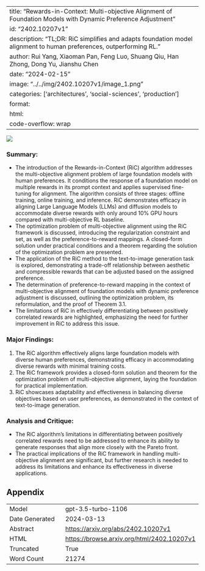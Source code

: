 
---
title: "Rewards-in-Context: Multi-objective Alignment of Foundation Models with Dynamic Preference Adjustment"
id: "2402.10207v1"
description: "TL;DR: RiC simplifies and adapts foundation model alignment to human preferences, outperforming RL."
author: Rui Yang, Xiaoman Pan, Feng Luo, Shuang Qiu, Han Zhong, Dong Yu, Jianshu Chen
date: "2024-02-15"
image: "../../img/2402.10207v1/image_1.png"
categories: ['architectures', 'social-sciences', 'production']
format:
  html:
    code-overflow: wrap
---

![](../../img/2402.10207v1/image_1.png)

### Summary:
- The introduction of the Rewards-in-Context (RiC) algorithm addresses the multi-objective alignment problem of large foundation models with human preferences. It conditions the response of a foundation model on multiple rewards in its prompt context and applies supervised fine-tuning for alignment. The algorithm consists of three stages: offline training, online training, and inference. RiC demonstrates efficacy in aligning Large Language Models (LLMs) and diffusion models to accommodate diverse rewards with only around 10% GPU hours compared with multi-objective RL baseline.
- The optimization problem of multi-objective alignment using the RiC framework is discussed, introducing the regularization constraint and set, as well as the preference-to-reward mappings. A closed-form solution under practical conditions and a theorem regarding the solution of the optimization problem are presented.
- The application of the RiC method to the text-to-image generation task is explored, demonstrating a trade-off relationship between aesthetic and compressible rewards that can be adjusted based on the assigned preference.
- The determination of preference-to-reward mapping in the context of multi-objective alignment of foundation models with dynamic preference adjustment is discussed, outlining the optimization problem, its reformulation, and the proof of Theorem 3.1.
- The limitations of RiC in effectively differentiating between positively correlated rewards are highlighted, emphasizing the need for further improvement in RiC to address this issue.

### Major Findings:
1. The RiC algorithm effectively aligns large foundation models with diverse human preferences, demonstrating efficacy in accommodating diverse rewards with minimal training costs.
2. The RiC framework provides a closed-form solution and theorem for the optimization problem of multi-objective alignment, laying the foundation for practical implementation.
3. RiC showcases adaptability and effectiveness in balancing diverse objectives based on user preferences, as demonstrated in the context of text-to-image generation.

### Analysis and Critique:
- The RiC algorithm's limitations in differentiating between positively correlated rewards need to be addressed to enhance its ability to generate responses that align more closely with the Pareto front.
- The practical implications of the RiC framework in handling multi-objective alignment are significant, but further research is needed to address its limitations and enhance its effectiveness in diverse applications.

## Appendix

|          |          |
|----------|----------|
| Model     | gpt-3.5-turbo-1106       |
| Date Generated     | 2024-03-13       |
| Abstract | [https://arxiv.org/abs/2402.10207v1](https://arxiv.org/abs/2402.10207v1)        |
| HTML     | [https://browse.arxiv.org/html/2402.10207v1](https://browse.arxiv.org/html/2402.10207v1)       |
| Truncated       | True       |
| Word Count       | 21274       |